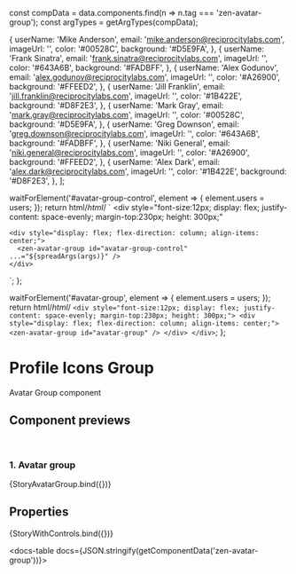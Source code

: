 const compData = data.components.find(n => n.tag === 'zen-avatar-group');
const argTypes = getArgTypes(compData);

<Meta title="Smart/Avatar Group" component="zen-avatar-group" argTypes={argTypes} />

  {
    userName: 'Mike Anderson',
    email: 'mike.anderson@reciprocitylabs.com',
    imageUrl: '',
    color: '#00528C',
    background: '#D5E9FA',
  },
  {
    userName: 'Frank Sinatra',
    email: 'frank.sinatra@reciprocitylabs.com',
    imageUrl: '',
    color: '#643A6B',
    background: '#FADBFF',
  },
  {
    userName: 'Alex Godunov',
    email: 'alex.godunov@reciprocitylabs.com',
    imageUrl: '',
    color: '#A26900',
    background: '#FFEED2',
  },
  {
    userName: 'Jill Franklin',
    email: 'jill.franklin@reciprocitylabs.com',
    imageUrl: '',
    color: '#1B422E',
    background: '#D8F2E3',
  },
  {
    userName: 'Mark Gray',
    email: 'mark.gray@reciprocitylabs.com',
    imageUrl: '',
    color: '#00528C',
    background: '#D5E9FA',
  },
  {
    userName: 'Greg Downson',
    email: 'greg.downson@reciprocitylabs.com',
    imageUrl: '',
    color: '#643A6B',
    background: '#FADBFF',
  },
  {
    userName: 'Niki General',
    email: 'niki.general@reciprocitylabs.com',
    imageUrl: '',
    color: '#A26900',
    background: '#FFEED2',
  },
  {
    userName: 'Alex Dark',
    email: 'alex.dark@reciprocitylabs.com',
    imageUrl: '',
    color: '#1B422E',
    background: '#D8F2E3',
  },
];

  waitForElement('#avatar-group-control', element => {
    element.users = users;
  });
  return html/*html*/ ` <div
    style="font-size:12px; display: flex; justify-content: space-evenly; margin-top:230px; height: 300px;"
  >
    <div style="display: flex; flex-direction: column; align-items: center;">
      <zen-avatar-group id="avatar-group-control" ...="${spreadArgs(args)}" />
    </div>
  </div>`;
};

  waitForElement('#avatar-group', element => {
    element.users = users;
  });
  return html/*html*/ `
    <div style="font-size:12px; display: flex; justify-content: space-evenly; margin-top:230px; height: 300px;">
      <div style="display: flex; flex-direction: column; align-items: center;">
        <zen-avatar-group id="avatar-group" />
      </div>
    </div>
  `;
};

# Profile Icons Group

Avatar Group component

## Component previews

<br />

### 1. Avatar group

<Canvas>
  <Story name="StoryAvatarVariants">{StoryAvatarGroup.bind({})}</Story>
</Canvas>

## Properties

<Canvas>
  <Story
    name="default"
    args={{
      ...getDefaultArgs(argTypes),
      users: { users },
    }}
  >
    {StoryWithControls.bind({})}
  </Story>
</Canvas>

<ArgsTable story="default" />

<docs-table docs={JSON.stringify(getComponentData('zen-avatar-group'))}></docs-table>
